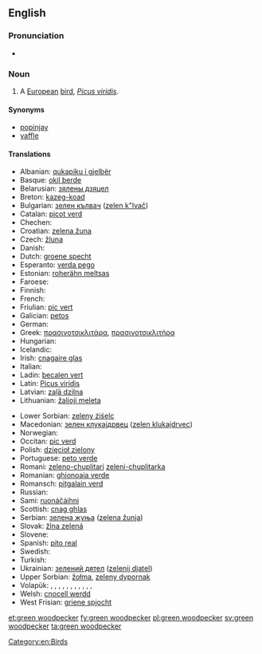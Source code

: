 {{wikipedia}}
==English==

===Pronunciation===
* {{IPA|/ɡɽinˈwʊdpɛkəɽ/}}

===Noun===
{{en-noun|head=[[green]] [[woodpecker]]}}

# A [[European]] [[bird]], ''[[Picus viridis]]''.

====Synonyms====
* [[popinjay]]
* [[yaffle]]

====Translations====
{{trans-top|''Picus viridis''}}
* Albanian: [[qukapiku i gjelbër]]
* Basque: [[okil berde]]
* Belarusian: [[зялены дзяцел]]
* Breton: [[kazeg-koad]]
* Bulgarian: [[зелен кълвач]] ([[zelen k"lvač]])
* Catalan: [[picot verd]]
* Chechen: {{tø|ce|баьццара хенакIур}}
* Croatian: [[zelena žuna]]
* Czech: [[žluna]]
* Danish: {{t-|da|grønspætte}}
* Dutch: [[groene specht]] {{m}}
* Esperanto: [[verda pego]]
* Estonian: [[roherähn meltsas]]
* Faroese: {{t-|fo|spónspæta}}
* Finnish: {{t-|fi|vihertikka}}
* French: {{t+|fr|pic vert|m}}
* Friulian: [[pic vert]]
* Galician: [[petos]]
* German: {{t+|de|Grünspecht|m}}
* Greek: [[πρασινοτσικλιτάρα]], [[πρασινοτσικλιτήρα]] '' ''
* Hungarian: {{t-|hu|zöld küllő}}
* Icelandic: {{t+|is|grænspæta}}
* Irish: [[cnagaire glas]]
* Italian: {{t+|it|picchio verde|m}}
* Ladin: [[becalen vert]]
* Latin: [[Picus viridis]] '' ''
* Latvian: [[zaļā dzilna]]
* Lithuanian: [[žalioji meleta]]
{{trans-mid}}
* Lower Sorbian: [[zeleny źiśelc]]
* Macedonian: [[зелен клукаjдрвец]] ([[zelen klukajdrvec]])
* Norwegian: {{t-|no|grønnspett}}
* Occitan: [[pic verd]]
* Polish: [[dzięcioł zielony]] '' ''
* Portuguese: [[peto verde]]
* Romani: [[zeleno-chuplitari]] {{m}} [[zeleni-chuplitarka]] {{f}}
* Romanian: [[ghionoaia verde]]
* Romansch: [[pitgalain verd]]
* Russian: {{t-|ru|зелёный дятел|m|tr=z'el'ónyj d'át'l}}
* Sami: [[ruonáčáihni]]
* Scottish: [[cnag ghlas]]
* Serbian: [[зелена жуња]] ([[zelena žunja]])
* Slovak: [[žlna zelená]]
* Slovene: {{t+|sl|zelena žolna}}
* Spanish: [[pito real]] {{m}}
* Swedish: {{t+|sv|gröngöling}}
* Turkish: {{t+|tr|yeşil ağaçkakan}}
* Ukrainian: [[зелений дятел]] ([[zеlеnij djatеl]])
* Upper Sorbian: [[žołma]], [[zeleny dypornak]]
* Volapük: {{qualifier|♂♀}} {{t-|vo|grünapikit}}, {{qualifier|♂}} {{t-|vo|grünahipikit}}, {{qualifier|♀}} {{t-|vo|grünajipikit}}, {{qualifier|♂♀ offspring, young}} {{t-|vo|grünapikitül}}, {{qualifier|♂ offspring}} {{t-|vo|grünahipikitül}}, {{qualifier|♀ offspring}} {{t-|vo|grünajipikitül}}, {{qualifier|♂♀}} {{t-|vo|pikit grünik}}, {{qualifier|♂}} {{t-|vo|hipikit grünik}}, {{qualifier|♀}} {{t-|vo|jipikit grünik}}, {{qualifier|♂♀ offspring, young}} {{t-|vo|pikitül grünik}}, {{qualifier|♂ offspring}} {{t-|vo|hipikitül grünik}}, {{qualifier|♀ offspring}} {{t-|vo|jipikitül grünik}}
* Welsh: [[cnocell werdd]]
* West Frisian: [[griene spjocht]]
{{trans-bottom}}

[[Category:en:Birds]]

[[et:green woodpecker]]
[[fy:green woodpecker]]
[[pl:green woodpecker]]
[[sv:green woodpecker]]
[[ta:green woodpecker]]